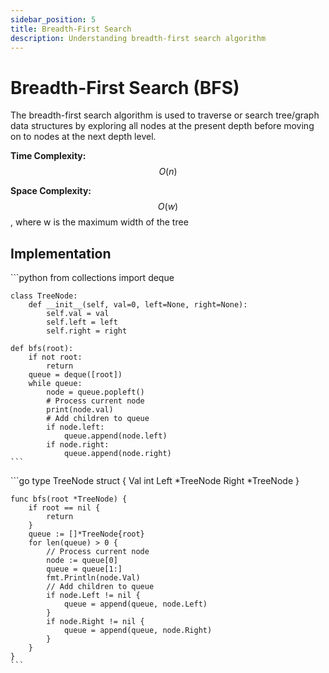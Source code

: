 ```yaml
---
sidebar_position: 5
title: Breadth-First Search
description: Understanding breadth-first search algorithm
---
```



# Breadth-First Search (BFS)

The breadth-first search algorithm is used to traverse or search tree/graph data structures by exploring all nodes at the present depth before moving on to nodes at the next depth level.

**Time Complexity:** $$O(n)$$

**Space Complexity:** $$O(w)$$, where w is the maximum width of the tree

## Implementation

<Tabs>
  <TabItem value="py" label="Python">
    ```python
    from collections import deque

    class TreeNode:
        def __init__(self, val=0, left=None, right=None):
            self.val = val
            self.left = left
            self.right = right

    def bfs(root):
        if not root:
            return
        queue = deque([root])
        while queue:
            node = queue.popleft()
            # Process current node
            print(node.val)
            # Add children to queue
            if node.left:
                queue.append(node.left)
            if node.right:
                queue.append(node.right)
    ```
  </TabItem>
  <TabItem value="go" label="Golang">
    ```go
    type TreeNode struct {
        Val int
        Left *TreeNode
        Right *TreeNode
    }

    func bfs(root *TreeNode) {
        if root == nil {
            return
        }
        queue := []*TreeNode{root}
        for len(queue) > 0 {
            // Process current node
            node := queue[0]
            queue = queue[1:]
            fmt.Println(node.Val)
            // Add children to queue
            if node.Left != nil {
                queue = append(queue, node.Left)
            }
            if node.Right != nil {
                queue = append(queue, node.Right)
            }
        }
    }
    ```
  </TabItem>
</Tabs> 